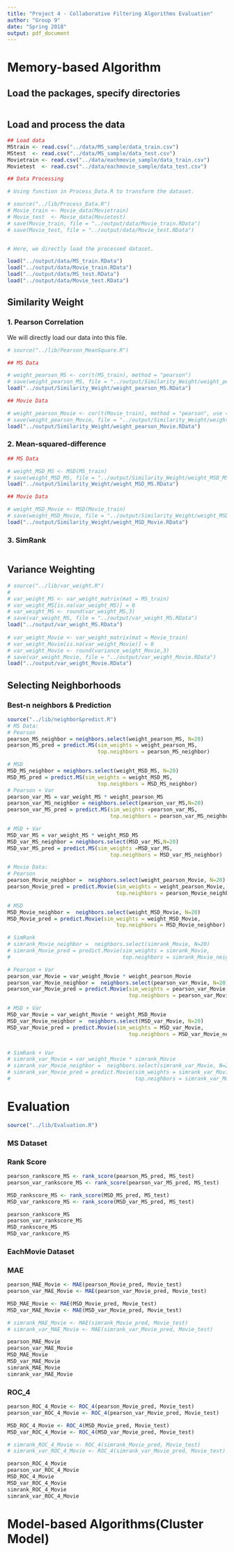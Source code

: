 ```yaml
---
title: "Project 4 - Collaborative Filtering Algorithms Evaluation"
author: "Group 9"
date: "Spring 2018"
output: pdf_document
---
```


# Memory-based Algorithm

## Load the packages, specify directories

```r

```

## Load and process the data

```r
## Load data
MStrain <- read.csv("../data/MS_sample/data_train.csv")
MStest  <- read.csv("../data/MS_sample/data_test.csv")
Movietrain <- read.csv("../data/eachmovie_sample/data_train.csv")
Movietest  <- read.csv("../data/eachmovie_sample/data_test.csv")

## Data Processing

# Using function in Process_Data.R to transform the dataset.

# source("../lib/Process_Data.R")
# Movie_train <- Movie_data(Movietrain)
# Movie_test  <- Movie_data(Movietest)
# save(Movie_train, file = "../output/data/Movie_train.RData")
# save(Movie_test, file = "../output/data/Movie_test.RData")


# Here, we directly load the processed dataset.

load("../output/data/MS_train.RData")
load("../output/data/Movie_train.RData")
load("../output/data/MS_test.RData")
load("../output/data/Movie_test.RData")
```

## Similarity Weight

### 1. Pearson Correlation
We will directly load our data into this file.
```r
# source("../lib/Pearson_MeanSquare.R")

## MS Data

# weight_pearson_MS <- cor(t(MS_train), method = "pearson")
# save(weight_pearson_MS, file = "../output/Similarity_Weight/weight_pearson_MS.RData")
load("../output/Similarity_Weight/weight_pearson_MS.RData")

## Movie Data

# weight_pearson_Movie <- cor(t(Movie_train), method = "pearson", use = "pairwise.complete.obs")
# save(weight_pearson_Movie, file = "../output/Similarity_Weight/weight_pearson_Movie.RData")
load("../output/Similarity_Weight/weight_pearson_Movie.RData")
```

### 2. Mean-squared-difference
```r
## MS Data

# weight_MSD_MS <- MSD(MS_train)
# save(weight_MSD_MS, file = "../output/Similarity_Weight/weight_MSD_MS.RData")
load("../output/Similarity_Weight/weight_MSD_MS.RData")

## Movie Data

# weight_MSD_Movie <- MSD(Movie_train)
# save(weight_MSD_Movie, file = "../output/Similarity_Weight/weight_MSD_Movie.RData")
load("../output/Similarity_Weight/weight_MSD_Movie.RData")
```

### 3. SimRank
```r

```

## Variance Weighting 
```r
# source("../lib/var_weight.R")
# 
# var_weight_MS <- var_weight_matrix(mat = MS_train)
# var_weight_MS[is.na(var_weight_MS)] = 0
# var_weight_MS <- round(var_weight_MS,3)
# save(var_weight_MS, file = "../output/var_weight_MS.RData")
load("../output/var_weight_MS.RData")
 
# var_weight_Movie <- var_weight_matrix(mat = Movie_train)
# var_weight_Movie[is.na(var_weight_Movie)] = 0
# var_weight_Movie <- round(variance_weight_Movie,3)
# save(var_weight_Movie, file = "../output/var_weight_Movie.RData")
load("../output/var_weight_Movie.RData")
```

## Selecting Neighborhoods

### Best-n neighbors & Prediction
```r
source("../lib/neighbor&predict.R")
# MS Data:
# Pearson
pearson_MS_neighbor = neighbors.select(weight_pearson_MS, N=20)
pearson_MS_pred = predict.MS(sim_weights = weight_pearson_MS, 
                             top.neighbors = pearson_MS_neighbor)

# MSD
MSD_MS_neighbor = neighbors.select(weight_MSD_MS, N=20)
MSD_MS_pred = predict.MS(sim_weights = weight_MSD_MS, 
                             top.neighbors = MSD_MS_neighbor)
# Pearson + Var
pearson_var_MS = var_weight_MS * weight_pearson_MS
pearson_var_MS_neighbor = neighbors.select(pearson_var_MS,N=20)
pearson_var_MS_pred = predict.MS(sim_weights =pearson_var_MS, 
                                 top.neighbors = pearson_var_MS_neighbor)

# MSD + Var
MSD_var_MS = var_weight_MS * weight_MSD_MS
MSD_var_MS_neighbor = neighbors.select(MSD_var_MS,N=20)
MSD_var_MS_pred = predict.MS(sim_weights =MSD_var_MS, 
                                 top.neighbors = MSD_var_MS_neighbor)

# Movie Data:
# Pearson
pearson_Movie_neighbor =  neighbors.select(weight_pearson_Movie, N=20)
pearson_Movie_pred = predict.Movie(sim_weights = weight_pearson_Movie,
                                   top.neighbors = pearson_Movie_neighbor)

# MSD
MSD_Movie_neighbor =  neighbors.select(weight_MSD_Movie, N=20)
MSD_Movie_pred = predict.Movie(sim_weights = weight_MSD_Movie,
                                   top.neighbors = MSD_Movie_neighbor)

# SimRank
# simrank_Movie_neighbor =  neighbors.select(simrank_Movie, N=20)
# simrank_Movie_pred = predict.Movie(sim_weights = simrank_Movie,
#                                    top.neighbors = simrank_Movie_neighbor)

# Pearson + Var
pearson_var_Movie = var_weight_Movie * weight_pearson_Movie
pearson_var_Movie_neighbor =  neighbors.select(pearson_var_Movie, N=20)
pearson_var_Movie_pred = predict.Movie(sim_weights = pearson_var_Movie,
                                       top.neighbors = pearson_var_Movie_neighbor)

# MSD + Var
MSD_var_Movie = var_weight_Movie * weight_MSD_Movie
MSD_var_Movie_neighbor =  neighbors.select(MSD_var_Movie, N=20)
MSD_var_Movie_pred = predict.Movie(sim_weights = MSD_var_Movie,
                                       top.neighbors = MSD_var_Movie_neighbor)


# SimRank + Var
# simrank_var_Movie = var_weight_Movie * simrank_Movie
# simrank_var_Movie_neighbor =  neighbors.select(simrank_var_Movie, N=20)
# simrank_var_Movie_pred = predict.Movie(sim_weights = simrank_var_Movie,
#                                        top.neighbors = simrank_var_Movie_neighbor)

```

# Evaluation 
```r
source("../lib/Evaluation.R")
```

### MS Dataset
### Rank Score
```r
pearson_rankscore_MS <- rank_score(pearson_MS_pred, MS_test)
pearson_var_rankscore_MS <- rank_score(pearson_var_MS_pred, MS_test)

MSD_rankscore_MS <- rank_score(MSD_MS_pred, MS_test)
MSD_var_rankscore_MS <- rank_score(MSD_var_MS_pred, MS_test)

pearson_rankscore_MS
pearson_var_rankscore_MS
MSD_rankscore_MS
MSD_var_rankscore_MS
```

### EachMovie Dataset
### MAE
```r
pearson_MAE_Movie <- MAE(pearson_Movie_pred, Movie_test)
pearson_var_MAE_Movie <- MAE(pearson_var_Movie_pred, Movie_test)

MSD_MAE_Movie <- MAE(MSD_Movie_pred, Movie_test)
MSD_var_MAE_Movie <- MAE(MSD_var_Movie_pred, Movie_test)

# simrank_MAE_Movie <- MAE(simrank_Movie_pred, Movie_test)
# simrank_var_MAE_Movie <- MAE(simrank_var_Movie_pred, Movie_test)

pearson_MAE_Movie
pearson_var_MAE_Movie
MSD_MAE_Movie
MSD_var_MAE_Movie
simrank_MAE_Movie
simrank_var_MAE_Movie
```

### ROC_4
```r
pearson_ROC_4_Movie <- ROC_4(pearson_Movie_pred, Movie_test)
pearson_var_ROC_4_Movie <- ROC_4(pearson_var_Movie_pred, Movie_test)

MSD_ROC_4_Movie <- ROC_4(MSD_Movie_pred, Movie_test)
MSD_var_ROC_4_Movie <- ROC_4(MSD_var_Movie_pred, Movie_test)

# simrank_ROC_4_Movie <- ROC_4(simrank_Movie_pred, Movie_test)
# simrank_var_ROC_4_Movie <- ROC_4(simrank_var_Movie_pred, Movie_test)

pearson_ROC_4_Movie
pearson_var_ROC_4_Movie
MSD_ROC_4_Movie
MSD_var_ROC_4_Movie
simrank_ROC_4_Movie
simrank_var_ROC_4_Movie
```

# Model-based Algorithms(Cluster Model)
```r

```
